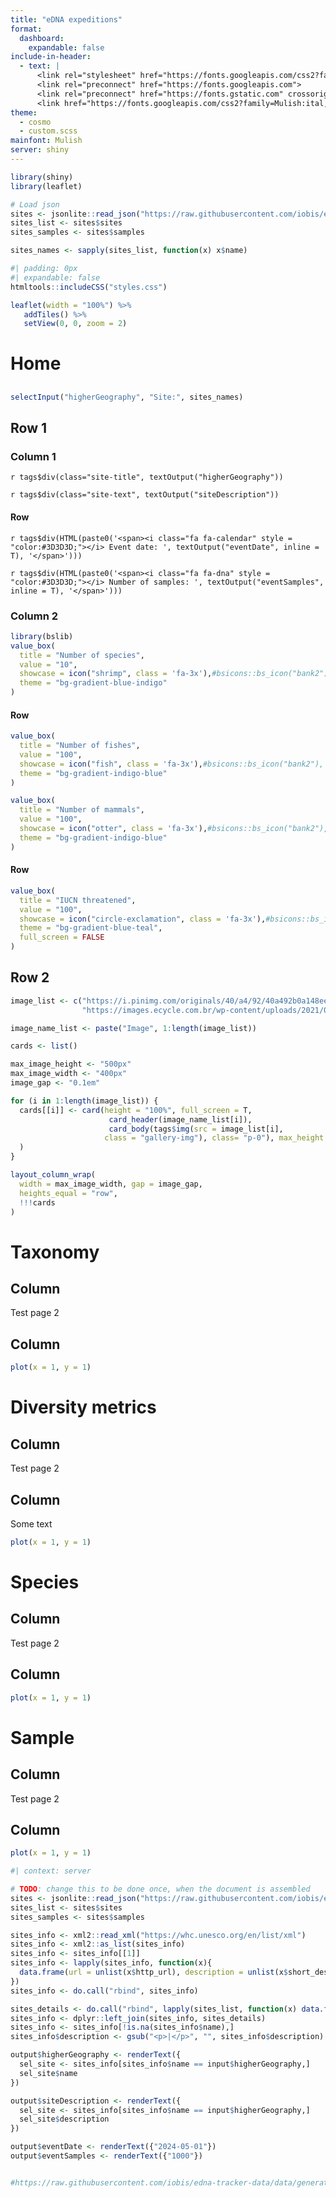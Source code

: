 ```yaml
---
title: "eDNA expeditions"
format: 
  dashboard:
    expandable: false
include-in-header:
  - text: |
      <link rel="stylesheet" href="https://fonts.googleapis.com/css2?family=Material+Symbols+Outlined:opsz,wght,FILL,GRAD@20..48,100..700,0..1,-50..200" />
      <link rel="preconnect" href="https://fonts.googleapis.com">
      <link rel="preconnect" href="https://fonts.gstatic.com" crossorigin>
      <link href="https://fonts.googleapis.com/css2?family=Mulish:ital,wght@0,200..1000;1,200..1000&display=swap" rel="stylesheet">
theme:
  - cosmo
  - custom.scss
mainfont: Mulish
server: shiny
---
```


<!-- This just load/prepare -->
```r
library(shiny)
library(leaflet)

# Load json
sites <- jsonlite::read_json("https://raw.githubusercontent.com/iobis/edna-tracker-data/data/generated.json")
sites_list <- sites$sites
sites_samples <- sites$samples

sites_names <- sapply(sites_list, function(x) x$name)
```

<!-- This goes on top of the page after navbar - map-->
```r
#| padding: 0px
#| expandable: false
htmltools::includeCSS("styles.css")

leaflet(width = "100%") %>%
   addTiles() %>%
   setView(0, 0, zoom = 2)
```


<!-- Each level 1 header becomes a page on the dashboard -->    
# Home {orientation="rows" scrolling="true"}

## {.toolbar}

```r
selectInput("higherGeography", "Site:", sites_names)
```

## Row 1 {.flow}

### Column 1 {width=60%}

<!-- Temporary workaround, please don't remove-->

```{=html}
<script>
// Select the parent div with the specified classes
const parentDiv = document.querySelector('.toolbar-content.html-fill-item.html-fill-container');

// Check if the parent div exists
if (parentDiv) {
  // Select the immediate child of the parent div
  const childDiv = parentDiv.firstElementChild;

  // Check if the child div exists
  if (childDiv) {
    // Remove the style attribute from the child div
    childDiv.removeAttribute('style');
  }
}
</script>
```

`r tags$div(class="site-title", textOutput("higherGeography"))`

`r tags$div(class="site-text", textOutput("siteDescription"))`

#### Row {.context-info}

`r tags$div(HTML(paste0('<span><i class="fa fa-calendar" style = "color:#3D3D3D;"></i> Event date: ', textOutput("eventDate", inline = T), '</span>')))`

`r tags$div(HTML(paste0('<span><i class="fa fa-dna" style = "color:#3D3D3D;"></i> Number of samples: ', textOutput("eventSamples", inline = T), '</span>')))`


### Column 2 {width=40% .flow}

```r
library(bslib)
value_box(
  title = "Number of species",
  value = "10",
  showcase = icon("shrimp", class = 'fa-3x'),#bsicons::bs_icon("bank2"),
  theme = "bg-gradient-blue-indigo"
)
```

#### Row

```r
value_box(
  title = "Number of fishes",
  value = "100",
  showcase = icon("fish", class = 'fa-3x'),#bsicons::bs_icon("bank2"),
  theme = "bg-gradient-indigo-blue"
)
```

```r
value_box(
  title = "Number of mammals",
  value = "100",
  showcase = icon("otter", class = 'fa-3x'),#bsicons::bs_icon("bank2"),
  theme = "bg-gradient-indigo-blue"
)
```

#### Row

```r
value_box(
  title = "IUCN threatened",
  value = "100",
  showcase = icon("circle-exclamation", class = 'fa-3x'),#bsicons::bs_icon("bank2"),
  theme = "bg-gradient-blue-teal",
  full_screen = FALSE
)
```

## Row 2 {.flow}

```r
image_list <- c("https://i.pinimg.com/originals/40/a4/92/40a492b0a148eeafeded44e958edc958.jpg",
                "https://images.ecycle.com.br/wp-content/uploads/2021/05/20195924/o-que-e-paisagem.jpg", "https://www.aguasdoalgarve.pt/sites/aguasdoalgarve.pt/files/paginas_base/ed_ambiental/oceano.jpg", "https://img.interempresas.net/fotos/2542435.jpeg")

image_name_list <- paste("Image", 1:length(image_list))

cards <- list()

max_image_height <- "500px"
max_image_width <- "400px"
image_gap <- "0.1em"

for (i in 1:length(image_list)) {
  cards[[i]] <- card(height = "100%", full_screen = T,
                      card_header(image_name_list[i]),
                      card_body(tags$img(src = image_list[i],
                     class = "gallery-img"), class= "p-0"), max_height = max_image_height
  )
}

layout_column_wrap(
  width = max_image_width, gap = image_gap,
  heights_equal = "row",
  !!!cards
)
```




<!-- Orientation can be either columns or rows; each level 2 header becomes a card-->
# Taxonomy {orientation="columns" scrolling="true"}

## Column

<!-- Content can be either markdown...-->
Test page 2

## Column 

<!-- Code/output...-->
```r
plot(x = 1, y = 1)
```

# Diversity metrics {orientation="columns" scrolling="true"}

## Column

Test page 2

## Column 

<!-- Or a mix of both-->
Some text

```r
plot(x = 1, y = 1)
```

# Species {orientation="columns" scrolling="true"}

## Column

Test page 2

## Column 

```r
plot(x = 1, y = 1)
```

# Sample {orientation="columns" scrolling="true"}

## Column

Test page 2

## Column 

```r
plot(x = 1, y = 1)
```


```r
#| context: server

# TODO: change this to be done once, when the document is assembled
sites <- jsonlite::read_json("https://raw.githubusercontent.com/iobis/edna-tracker-data/data/generated.json")
sites_list <- sites$sites
sites_samples <- sites$samples

sites_info <- xml2::read_xml("https://whc.unesco.org/en/list/xml")
sites_info <- xml2::as_list(sites_info)
sites_info <- sites_info[[1]]
sites_info <- lapply(sites_info, function(x){
  data.frame(url = unlist(x$http_url), description = unlist(x$short_description))
})
sites_info <- do.call("rbind", sites_info)

sites_details <- do.call("rbind", lapply(sites_list, function(x) data.frame(name = x$name, url = x$url)))
sites_info <- dplyr::left_join(sites_info, sites_details)
sites_info <- sites_info[!is.na(sites_info$name),]
sites_info$description <- gsub("<p>|</p>", "", sites_info$description)

output$higherGeography <- renderText({
  sel_site <- sites_info[sites_info$name == input$higherGeography,]
  sel_site$name
})

output$siteDescription <- renderText({
  sel_site <- sites_info[sites_info$name == input$higherGeography,]
  sel_site$description
})

output$eventDate <- renderText({"2024-05-01"})
output$eventSamples <- renderText({"1000"})


#https://raw.githubusercontent.com/iobis/edna-tracker-data/data/generated.json

```

